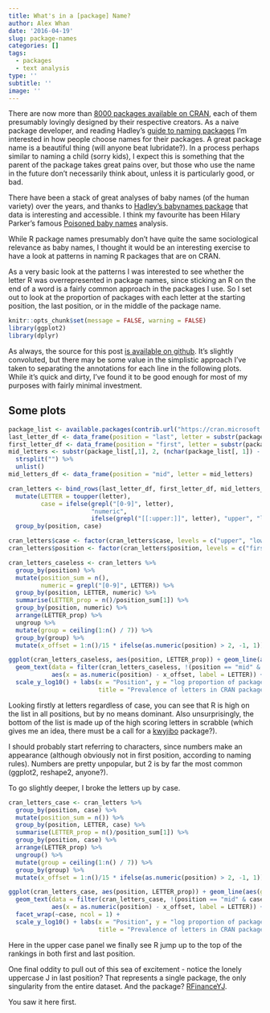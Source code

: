 ```yaml
---
title: What's in a [package] Name?
author: Alex Whan
date: '2016-04-19'
slug: package-names
categories: []
tags:
  - packages
  - text analysis
type: ''
subtitle: ''
image: ''
---
```


There are now more than [8000 packages available on CRAN](https://cran.r-project.org/web/packages/available_packages_by_name.html), each of them presumably lovingly designed by their respective creators. As a naive package developer, and reading Hadley's [guide to naming packages](http://r-pkgs.had.co.nz/package.html) I'm interested in how people choose names for their packages. A great package name is a beautiful thing (will anyone beat lubridate?). In a process perhaps similar to naming a child (sorry kids), I expect this is something that the parent of the package takes great pains over, but those who use the name in the future don't necessarily think about, unless it is particularly good, or bad. 

There have been a stack of great analyses of baby names (of the human variety) over the years, and thanks to [Hadley's babynames package](https://github.com/hadley/babynames) that data is interesting and accessible. I think my favourite has been Hilary Parker's famous [Poisoned baby names](https://hilaryparker.com/2013/01/30/hilary-the-most-poisoned-baby-name-in-us-history/) analysis.

While R package names presumably don't have quite the same sociological relevance as baby names, I thought it would be an interesting exercise to have a look at patterns in naming R packages that are on CRAN. 

As a very basic look at the patterns I was interested to see whether the letter R was overrepresented in package names, since sticking an R on the end of a word is a fairly common approach in the packages I use. So I set out to look at the proportion of packages with each letter at the starting position, the last position, or in the middle of the package name.

```r
knitr::opts_chunk$set(message = FALSE, warning = FALSE)
library(ggplot2)
library(dplyr)
```

As always, the source for this post [is available on github](https://github.com/alexwhan/alexwhan.com/blob/master/content/post/2016-04-19-package-names/index.en.Rmd). It's slightly convoluted, but there may be some value in the simplistic approach I've taken to separating the annotations for each line in the following plots. While it's quick and dirty, I've found it to be good enough for most of my purposes with fairly minimal investment.

## Some plots  


```r
package_list <- available.packages(contrib.url("https://cran.microsoft.com/snapshot/2016-04-19/"))
last_letter_df <- data_frame(position = "last", letter = substr(package_list[,1], nchar(package_list[, 1]), nchar(package_list[, 1])))
first_letter_df <- data_frame(position = "first", letter = substr(package_list[,1], 1, 1))
mid_letters <- substr(package_list[,1], 2, (nchar(package_list[, 1]) - 1)) %>% 
  strsplit("") %>% 
  unlist()
mid_letters_df <- data_frame(position = "mid", letter = mid_letters)

cran_letters <- bind_rows(last_letter_df, first_letter_df, mid_letters_df) %>% 
  mutate(LETTER = toupper(letter),
         case = ifelse(grepl("[0-9]", letter), 
                       "numeric", 
                       ifelse(grepl("[[:upper:]]", letter), "upper", "lower"))) %>% 
  group_by(position, case)

cran_letters$case <- factor(cran_letters$case, levels = c("upper", "lower", "numeric"))
cran_letters$position <- factor(cran_letters$position, levels = c("first", "mid", "last"))

cran_letters_caseless <- cran_letters %>% 
  group_by(position) %>% 
  mutate(position_sum = n(),
         numeric = grepl("[0-9]", LETTER)) %>% 
  group_by(position, LETTER, numeric) %>% 
  summarise(LETTER_prop = n()/position_sum[1]) %>% 
  group_by(position, numeric) %>% 
  arrange(LETTER_prop) %>% 
  ungroup %>% 
  mutate(group = ceiling(1:n() / 7)) %>% 
  group_by(group) %>% 
  mutate(x_offset = 1:n()/15 * ifelse(as.numeric(position) > 2, -1, 1)) 

ggplot(cran_letters_caseless, aes(position, LETTER_prop)) + geom_line(aes(group = LETTER), alpha = 0.5) +
  geom_text(data = filter(cran_letters_caseless, !(position == "mid" & !numeric)), 
            aes(x = as.numeric(position) - x_offset, label = LETTER)) +
  scale_y_log10() + labs(x = "Position", y = "log proportion of packages with letter",
                         title = "Prevalence of letters in CRAN package names")
```

Looking firstly at letters regardless of case, you can see that R is high on the list in all positions, but by no means dominant. Also unsurprisingly, the bottom of the list is made up of the high scoring letters in scrabble (which gives me an idea, there must be a call for a [kwyjibo](http://www.imdb.com/title/tt0756593/quotes) package?). 

I should probably start referring to characters, since numbers make an appearance (although obviously not in first position, according to naming rules). Numbers are pretty unpopular, but 2 is by far the most common (ggplot2, reshape2, anyone?).

To go slightly deeper, I broke the letters up by case.


```r
cran_letters_case <- cran_letters %>% 
  group_by(position, case) %>% 
  mutate(position_sum = n()) %>% 
  group_by(position, LETTER, case) %>% 
  summarise(LETTER_prop = n()/position_sum[1]) %>% 
  group_by(position, case) %>% 
  arrange(LETTER_prop) %>% 
  ungroup() %>% 
  mutate(group = ceiling(1:n() / 7)) %>% 
  group_by(group) %>% 
  mutate(x_offset = 1:n()/15 * ifelse(as.numeric(position) > 2, -1, 1)) 

ggplot(cran_letters_case, aes(position, LETTER_prop)) + geom_line(aes(group = LETTER), alpha = 0.5) +
  geom_text(data = filter(cran_letters_case, !(position == "mid" & case != "numeric")), 
            aes(x = as.numeric(position) - x_offset, label = LETTER)) +
  facet_wrap(~case, ncol = 1) +
  scale_y_log10() + labs(x = "Position", y = "log proportion of packages with letter", 
                         title = "Prevalence of letters in CRAN package names by case")
```

Here in the upper case panel we finally see R jump up to the top of the rankings in both first and last position.

One final oddity to pull out of this sea of excitement - notice the lonely uppercase J in last position? That represents a single package, the only singularity from the entire dataset. And the package? [RFinanceYJ](https://cran.r-project.org/web/packages/RFinanceYJ/RFinanceYJ.pdf). 

You saw it here first.

